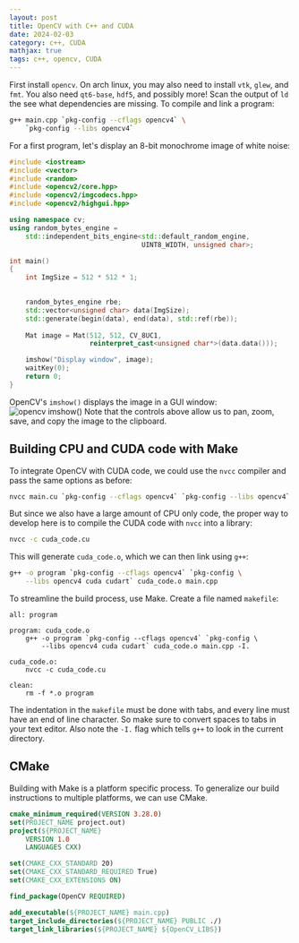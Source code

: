 ```yaml
---
layout: post
title: OpenCV with C++ and CUDA
date: 2024-02-03
category: c++, CUDA
mathjax: true
tags: c++, opencv, CUDA
---
```


First install `opencv`. On arch linux, you may also need to install `vtk`, `glew`, and `fmt`. You also need `qt6-base`, `hdf5`, and possibly more! Scan the output of `ld` the see what dependencies are missing. To compile and link a program:
```bash
g++ main.cpp `pkg-config --cflags opencv4` \
    `pkg-config --libs opencv4` 
```
For a first program, let's display an 8-bit monochrome image of white noise:

```c++
#include <iostream>
#include <vector>
#include <random>
#include <opencv2/core.hpp>
#include <opencv2/imgcodecs.hpp>
#include <opencv2/highgui.hpp>

using namespace cv;
using random_bytes_engine = 
    std::independent_bits_engine<std::default_random_engine, 
                                 UINT8_WIDTH, unsigned char>;

int main()
{
    int ImgSize = 512 * 512 * 1;
    

    random_bytes_engine rbe;
    std::vector<unsigned char> data(ImgSize);
    std::generate(begin(data), end(data), std::ref(rbe));
    
    Mat image = Mat(512, 512, CV_8UC1, 
                    reinterpret_cast<unsigned char*>(data.data()));

    imshow("Display window", image); 
    waitKey(0);
    return 0;
}
```
OpenCV's `imshow()` displays the image in a GUI window:
![opencv imshow()](/assets/images/2024-02-03/opencv-test.png)
Note that the controls above allow us to pan, zoom, save, and copy the image to the clipboard.

## Building CPU and CUDA code with Make
To integrate OpenCV with CUDA code, we could use the `nvcc` compiler and pass the same options as before:
```bash
nvcc main.cu `pkg-config --cflags opencv4` `pkg-config --libs opencv4`
```
But since we also have a large amount of CPU only code, the proper way to develop here is to compile the CUDA code with `nvcc` into a library:
```bash
nvcc -c cuda_code.cu
```
This will generate `cuda_code.o`, which we can then link using `g++`:
```bash
g++ -o program `pkg-config --cflags opencv4` `pkg-config \
    --libs opencv4 cuda cudart` cuda_code.o main.cpp  
```
To streamline the build process, use Make. Create a file named `makefile`:
```make
all: program

program: cuda_code.o
    g++ -o program `pkg-config --cflags opencv4` `pkg-config \
        --libs opencv4 cuda cudart` cuda_code.o main.cpp -I.

cuda_code.o:
    nvcc -c cuda_code.cu

clean:
    rm -f *.o program

```
The indentation in the `makefile` must be done with tabs, and every line must have an end of line character. 
So make sure to convert spaces to tabs in your text editor. Also note the `-I.` flag which tells `g++` to look
in the current directory.

## CMake
Building with Make is a platform specific process. To generalize our build instructions to multiple platforms, we can use CMake.

```cmake
cmake_minimum_required(VERSION 3.28.0)
set(PROJECT_NAME project.out)
project(${PROJECT_NAME}
	VERSION 1.0 
	LANGUAGES CXX)

set(CMAKE_CXX_STANDARD 20)
set(CMAKE_CXX_STANDARD_REQUIRED True)
set(CMAKE_CXX_EXTENSIONS ON)

find_package(OpenCV REQUIRED)

add_executable(${PROJECT_NAME} main.cpp)
target_include_directories(${PROJECT_NAME} PUBLIC ./)	
target_link_libraries(${PROJECT_NAME} ${OpenCV_LIBS})
```